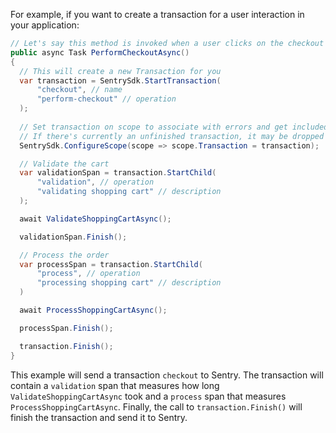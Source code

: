 For example, if you want to create a transaction for a user interaction in your application:

```csharp
// Let's say this method is invoked when a user clicks on the checkout button of your shop
public async Task PerformCheckoutAsync()
{
  // This will create a new Transaction for you
  var transaction = SentrySdk.StartTransaction(
      "checkout", // name
      "perform-checkout" // operation
  );
  
  // Set transaction on scope to associate with errors and get included span instrumentation
  // If there's currently an unfinished transaction, it may be dropped
  SentrySdk.ConfigureScope(scope => scope.Transaction = transaction);

  // Validate the cart
  var validationSpan = transaction.StartChild(
      "validation", // operation
      "validating shopping cart" // description
  );

  await ValidateShoppingCartAsync();

  validationSpan.Finish();

  // Process the order
  var processSpan = transaction.StartChild(
      "process", // operation
      "processing shopping cart" // description
  )

  await ProcessShoppingCartAsync();

  processSpan.Finish();

  transaction.Finish();
}
```

This example will send a transaction `checkout` to Sentry. The transaction will contain a `validation` span that measures how long `ValidateShoppingCartAsync` took and a `process` span that measures `ProcessShoppingCartAsync`. Finally, the call to `transaction.Finish()` will finish the transaction and send it to Sentry.
